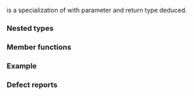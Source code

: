 {{cpp/title|less&lt;void&gt;}}
{{cpp/utility/functional/navbar}}
{{ddcl|header=functional|since=c++14|
template&lt;&gt;
class less&lt;void&gt;;
}}

{{c/core|std::less&lt;void&gt;}} is a specialization of {{lc|std::less}} with parameter and return type deduced.

===Nested types===
{{dsc begin}}
{{dsc hitem|Nested type|Definition}}
{{dsc|{{tt|is_transparent}}|[[cpp/utility/functional#Transparent function objects|unspecified]]}}
{{dsc end}}

===Member functions===
{{dsc begin}}
{{dsc mem fun|cpp/utility/functional/less_void|title=operator()|inlinemem=true|tests if {{c|lhs}} compares less than {{c|rhs}}}}
{{dsc end}}

{{member|{{small|std::less&lt;void&gt;::}}operator()|2=
{{ddcl|1=
template&lt; class T, class U &gt;
constexpr auto operator()( T&amp;&amp; lhs, U&amp;&amp; rhs ) const
    -&gt; decltype(std::forward&lt;T&gt;(lhs) &lt; std::forward&lt;U&gt;(rhs));
}}

Returns the result of {{c|std::forward&lt;T&gt;(lhs) &lt; std::forward&lt;U&gt;(rhs)}}.

===Parameters===
{{par begin}}
{{par|lhs, rhs|values to compare}}
{{par end}}

===Return value===
{{c|std::forward&lt;T&gt;(lhs) &lt; std::forward&lt;U&gt;(rhs)}}.

If a built-in operator comparing pointers is called, the result is consistent with the [[cpp/language/operator comparison#Pointer total order|implementation-defined strict total order over pointers]].

{{cpp/impldef exception}}
}}

===Example===
{{example
|code=
#include &lt;algorithm&gt;
#include &lt;functional&gt;

constexpr bool strictly_negative(int lhs)
{
    return std::less&lt;&gt;()(lhs, 0);
}

int main()
{
    constexpr signed low = 010;
    constexpr unsigned high = 10;
    std::less&lt;&gt; less{};
    static_assert(less(low, high));

    constexpr static auto arr = {0, -1, -2, -3, -4, -5};
    static_assert(!std::all_of(arr.begin(), arr.end(), strictly_negative));
    static_assert(std::all_of(arr.begin() + 1, arr.end(), strictly_negative));
}
|output=
}}

===Defect reports===
{{dr list begin}}
{{dr list item|wg=lwg|dr=2562|std=C++98|before=the pointer total order might be inconsistent|after=guaranteed to be consistent}}
{{dr list end}}

{{langlinks|es|ja|ru|zh}}